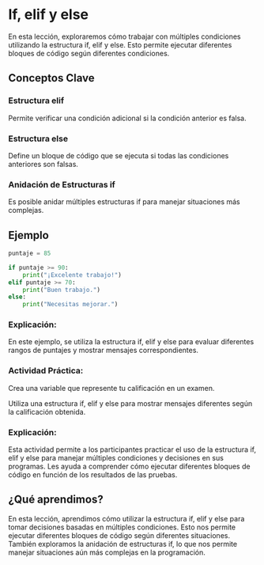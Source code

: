 # If, elif y else

En esta lección, exploraremos cómo trabajar con múltiples condiciones utilizando la estructura if, elif y else. Esto permite ejecutar diferentes bloques de código según diferentes condiciones.

<!-- ![](images/if-elif-else.png){fig-align="center" width="400"} -->

## Conceptos Clave

### Estructura elif 

Permite verificar una condición adicional si la condición anterior es falsa.

### Estructura else 

Define un bloque de código que se ejecuta si todas las condiciones anteriores son falsas.

### Anidación de Estructuras if

Es posible anidar múltiples estructuras if para manejar situaciones más complejas.

## Ejemplo

```python
puntaje = 85

if puntaje >= 90:
    print("¡Excelente trabajo!")
elif puntaje >= 70:
    print("Buen trabajo.")
else:
    print("Necesitas mejorar.")
```
### Explicación:

En este ejemplo, se utiliza la estructura if, elif y else para evaluar diferentes rangos de puntajes y mostrar mensajes correspondientes.

:::{.callout-tip}

### Actividad Práctica:

Crea una variable que represente tu calificación en un examen.

Utiliza una estructura if, elif y else para mostrar mensajes diferentes según la calificación obtenida.
:::

### Explicación:

Esta actividad permite a los participantes practicar el uso de la estructura if, elif y else para manejar múltiples condiciones y decisiones en sus programas. Les ayuda a comprender cómo ejecutar diferentes bloques de código en función de los resultados de las pruebas.

## ¿Qué aprendimos?

En esta lección, aprendimos cómo utilizar la estructura if, elif y else para tomar decisiones basadas en múltiples condiciones. Esto nos permite ejecutar diferentes bloques de código según diferentes situaciones. También exploramos la anidación de estructuras if, lo que nos permite manejar situaciones aún más complejas en la programación.